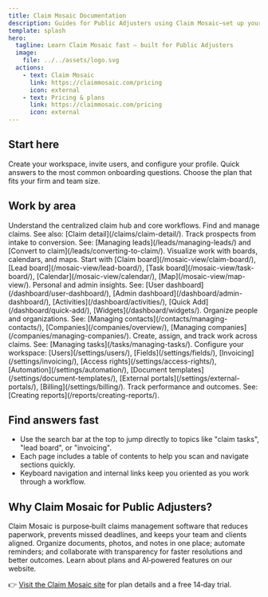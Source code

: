 ```yaml
---
title: Claim Mosaic Documentation
description: Guides for Public Adjusters using Claim Mosaic—set up your account, manage claims and leads, track tasks, run reports, and configure settings to streamline your practice.
template: splash
hero:
  tagline: Learn Claim Mosaic fast — built for Public Adjusters
  image:
    file: ../../assets/logo.svg
  actions:
    - text: Claim Mosaic
      link: https://claimmosaic.com/pricing
      icon: external
    - text: Pricing & plans
      link: https://claimmosaic.com/pricing
      icon: external
---
```



## Start here

<CardGrid>
	<Card title="Account setup" icon="setting" href="/getting-started/account-setup/">
		Create your workspace, invite users, and configure your profile.
	</Card>
	<Card title="FAQ" icon="open-book" href="/getting-started/faq/">
		Quick answers to the most common onboarding questions.
	</Card>
	<Card title="Tiers & pricing" icon="open-book" href="/getting-started/tiers-pricing/">
		Choose the plan that fits your firm and team size.
	</Card>
</CardGrid>

## Work by area

<CardGrid>
	<Card title="Claims — overview" icon="open-book" href="/claims/overview/">
		Understand the centralized claim hub and core workflows.
	</Card>
	<Card title="Claims — list & detail" icon="add-document" href="/claims/claims-list/">
		Find and manage claims. See also: [Claim detail](/claims/claim-detail/).
	</Card>
	<Card title="Leads" icon="add-document" href="/leads/overview/">
		Track prospects from intake to conversion. See: [Managing leads](/leads/managing-leads/) and [Convert to claim](/leads/converting-to-claim/).
	</Card>
	<Card title="Mosaic View (boards & calendar)" icon="open-book" href="/mosaic-view/claim-board/">
		Visualize work with boards, calendars, and maps. Start with [Claim board](/mosaic-view/claim-board/), [Lead board](/mosaic-view/lead-board/), [Task board](/mosaic-view/task-board/), [Calendar](/mosaic-view/calendar/), [Map](/mosaic-view/map-view/).
	</Card>
	<Card title="Dashboards" icon="open-book" href="/dashboard/user-dashboard/">
		Personal and admin insights. See: [User dashboard](/dashboard/user-dashboard/), [Admin dashboard](/dashboard/admin-dashboard/), [Activities](/dashboard/activities/), [Quick Add](/dashboard/quick-add/), [Widgets](/dashboard/widgets/).
	</Card>
	<Card title="Contacts & Companies" icon="add-document" href="/contacts/overview/">
		Organize people and organizations. See: [Managing contacts](/contacts/managing-contacts/), [Companies](/companies/overview/), [Managing companies](/companies/managing-companies/).
	</Card>
	<Card title="Tasks" icon="pencil" href="/tasks/overview/">
		Create, assign, and track work across claims. See: [Managing tasks](/tasks/managing-tasks/).
	</Card>
	<Card title="Settings" icon="setting" href="/settings/general/">
		Configure your workspace: [Users](/settings/users/), [Fields](/settings/fields/), [Invoicing](/settings/invoicing/), [Access rights](/settings/access-rights/), [Automation](/settings/automation/), [Document templates](/settings/document-templates/), [External portals](/settings/external-portals/), [Billing](/settings/billing/).
	</Card>
	<Card title="Reports" icon="open-book" href="/reports/overview/">
		Track performance and outcomes. See: [Creating reports](/reports/creating-reports/).
	</Card>
</CardGrid>

## Find answers fast

- Use the search bar at the top to jump directly to topics like "claim tasks", "lead board", or "invoicing".
- Each page includes a table of contents to help you scan and navigate sections quickly.
- Keyboard navigation and internal links keep you oriented as you work through a workflow.

## Why Claim Mosaic for Public Adjusters?

Claim Mosaic is purpose‑built claims management software that reduces paperwork, prevents missed deadlines, and keeps your team and clients aligned. Organize documents, photos, and notes in one place; automate reminders; and collaborate with transparency for faster resolutions and better outcomes. Learn about plans and AI‑powered features on our website.

👉 [Visit the Claim Mosaic site](https://claimmosaic.com/) for plan details and a free 14‑day trial.
